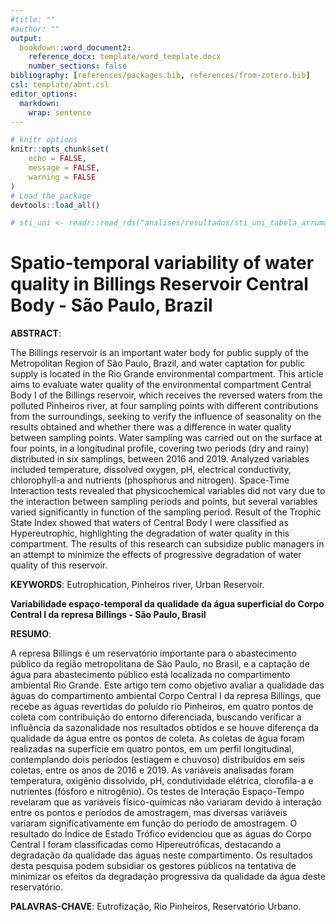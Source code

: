 ```yaml
---
#title: ""
#author: ""
output: 
  bookdown::word_document2:
    reference_docx: template/word_template.docx
    number_sections: false
bibliography: [references/packages.bib, references/from-zotero.bib]
csl: template/abnt.csl
editor_options: 
  markdown: 
    wrap: sentence
---
```


```r
# knitr options
knitr::opts_chunk$set(
	echo = FALSE,
	message = FALSE,
	warning = FALSE
)
# Load the package
devtools::load_all()
```

```r
# sti_uni <- readr::read_rds("analises/resultados/sti_uni_tabela_arrumada.Rds")
```


# Spatio-temporal variability of water quality in Billings Reservoir Central Body - São Paulo, Brazil

**ABSTRACT**:

The Billings reservoir is an important water body for public supply of the Metropolitan Region of São Paulo, Brazil, and water captation for public supply is located in the Rio Grande environmental compartment. 
This article aims to evaluate water quality of the environmental compartment Central Body I of the Billings reservoir, which receives the reversed waters from the polluted Pinheiros river, at four sampling points with different contributions from the surroundings, seeking to verify the influence of seasonality on the results obtained and whether there was a difference in water quality between sampling points.
Water sampling was carried out on the surface at four points, in a longitudinal profile, covering two periods (dry and rainy) distributed in six samplings, between 2016 and 2019.
Analyzed variables included temperature, dissolved oxygen, pH, electrical conductivity, chlorophyll-a and nutrients (phosphorus and nitrogen). Space-Time Interaction tests revealed that physicochemical variables did not vary due to the interaction between sampling periods and points, but several variables varied significantly in function of the sampling period. Result of the Trophic State Index showed that waters of Central Body I were classified as Hypereutrophic, highlighting the degradation of water quality in this compartment. The results of this research can subsidize public managers in an attempt to minimize the effects of progressive degradation of water quality of this reservoir.

**KEYWORDS**: Eutrophication, Pinheiros river, Urban Reservoir.

**Variabilidade espaço-temporal da qualidade da água superficial do Corpo Central I da represa Billings - São Paulo, Brasil**

**RESUMO**:

A represa Billings é um reservatório importante para o abastecimento público da região metropolitana de São Paulo, no Brasil, e a captação de água para abastecimento público está localizada no compartimento ambiental Rio Grande.
Este artigo tem como objetivo avaliar a qualidade das águas do compartimento ambiental Corpo Central I da represa Billings, que recebe as águas revertidas do poluído rio Pinheiros, em quatro pontos de coleta com contribuição do entorno diferenciada, buscando verificar a influência da sazonalidade nos resultados obtidos e se houve diferença da qualidade da água entre os pontos de coleta.
As coletas de água foram realizadas na superfície em quatro pontos, em um perfil longitudinal, contemplando dois períodos (estiagem e chuvoso) distribuídos em seis coletas, entre os anos de 2016 e 2019.
As variáveis analisadas foram temperatura, oxigênio dissolvido, pH, condutividade elétrica, clorofila-a e nutrientes (fósforo e nitrogênio).
Os testes de Interação Espaço-Tempo revelaram que as variáveis físico-químicas não variaram devido à interação entre os pontos e períodos de amostragem, mas diversas variáveis variaram significativamente em função do período de amostragem. O resultado do Índice de Estado Trófico evidenciou que as águas do Corpo Central I foram classificadas como Hipereutróficas, destacando a degradação da qualidade das águas neste compartimento. Os resultados desta pesquisa podem subsidiar os gestores públicos na tentativa de minimizar os efeitos da degradação progressiva da qualidade da água deste reservatório.

**PALAVRAS-CHAVE**: Eutrofização, Rio Pinheiros, Reservatório Urbano.
